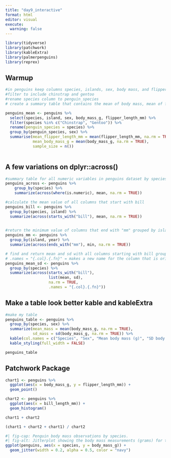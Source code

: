 ```yaml
---
title: "day9_interactive"
format: html
editor: visual
execute: 
  warning: false
---
```


```r
library(tidyverse)
library(patchwork)
library(kableExtra)
library(palmerpenguins)
library(reprex)
```

## Warmup

```r
#in penguins keep columns species, islands, sex, body mass, and flipperlength 
#filter to include chinstrap and gentoo
#rename species column to penguin_species
# create a summary table that contains the mean of body mass, mean of flipper length, and the total count of observations each by species and sex

penguins_mean <- penguins %>% 
  select(species, island, sex, body_mass_g, flipper_length_mm) %>% 
  filter(species %in% c("Chinstrap", "Gentoo")) %>% 
  rename(penguin_species = species) %>% 
  group_by(penguin_species, sex) %>% 
  summarise(mean_flipper_length_mm = mean(flipper_length_mm, na.rm = TRUE),
            mean_body_mass_g = mean(body_mass_g, na.rm = TRUE),
            sample_size = n())
  
```

## A few variations on dplyr::across()

```r
#summary table for all numeric variables in penguins dataset by species
penguins_across <- penguins %>% 
    group_by(species) %>% 
    summarize(across(where(is.numeric), mean, na.rm = TRUE))

```

```r
#calculate the mean value of all columns that start with bill
penguins_bill <- penguins %>% 
  group_by(species, island) %>% 
  summarize(across(starts_with("bill"), mean, na.rm = TRUE))
  
```

```r
#return the minimum value of columns that end with "mm" grouped by island and year
penguins_mm <- penguins %>% 
  group_by(island, year) %>% 
  summarize(across(ends_with("mm"), min, na.rm = TRUE))
```

```r
# find and return mean and sd with all columns starting with bill grouped by penguin species and retunring a new name that combines original with function
# .names = "{.col}.{.fn}" = makes a new name for the column that is original column.function applied
penguins_mean_sd <- penguins %>% 
  group_by(species) %>% 
  summarize(across(starts_with("bill"),
                   list(mean, sd),
                   na.rm = TRUE,
                   .names = "{.col}.{.fn}"))
```

## Make a table look better kable and kableExtra

```r
#make my table
penguins_table <- penguins %>% 
  group_by(species, sex) %>% 
  summarize(mean_mass = mean(body_mass_g, na.rm = TRUE),
            sd_mass = sd(body_mass_g, na.rm = TRUE)) %>% 
  kable(col.names = c("Species", "Sex", "Mean body mass (g)", "SD body mass (g)")) %>% 
  kable_styling(full_width = FALSE)

penguins_table
```

## Patchwork Package

```r
chart1 <- penguins %>% 
  ggplot(aes(x = body_mass_g, y = flipper_length_mm)) +
  geom_point()
```

```r
chart2 <- penguins %>% 
  ggplot(aes(x = bill_length_mm)) +
  geom_histogram()
```

```r
chart1 + chart2
```

```r
(chart1 + chart2 + chart1) / chart2
```

```r
#| fig-cap: Penguin body mass observations by species. 
#| fig-alt: Jitterplot showing the body mass measurements (grams) for three penguin species (Adelie, chinstrap, gentoo) observed near Palmer Archipeligo, Antartica. Adelie and Chinstraps have similar body mass sizes with Gentoos noticably larger than both.
ggplot(penguins, aes(x = species, y = body_mass_g)) +
  geom_jitter(width = 0.2, alpha = 0.5, color = "navy")
```
